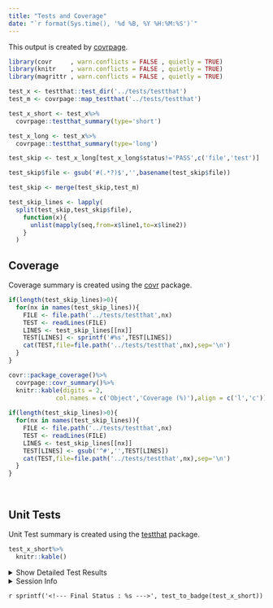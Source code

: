 ```yaml
---
title: "Tests and Coverage"
date: "`r format(Sys.time(), '%d %B, %Y %H:%M:%S')`"
---
```


This output is created by [covrpage](https://github.com/yonicd/covrpage).

```r
library(covr     , warn.conflicts = FALSE , quietly = TRUE)
library(knitr    , warn.conflicts = FALSE , quietly = TRUE)
library(magrittr , warn.conflicts = FALSE , quietly = TRUE)

```

```r

test_x <- testthat::test_dir('../tests/testthat')
test_m <- covrpage::map_testthat('../tests/testthat')
```
 
```r

test_x_short <- test_x%>%
  covrpage::testthat_summary(type='short')

test_x_long <- test_x%>%
  covrpage::testthat_summary(type='long')

```
 
```r
test_skip <- test_x_long[test_x_long$status!='PASS',c('file','test')]

test_skip$file <- gsub('#(.*?)$','',basename(test_skip$file))

test_skip <- merge(test_skip,test_m)

test_skip_lines <- lapply(
  split(test_skip,test_skip$file),
    function(x){
      unlist(mapply(seq,from=x$line1,to=x$line2))
    }
  )

```

## Coverage

Coverage summary is created using the [covr](https://github.com/r-lib/covr) package.

```r
if(length(test_skip_lines)>0){
  for(nx in names(test_skip_lines)){
    FILE <- file.path('../tests/testthat',nx)
    TEST <- readLines(FILE)
    LINES <- test_skip_lines[[nx]]
    TEST[LINES] <- sprintf('#%s',TEST[LINES])
    cat(TEST,file=file.path('../tests/testthat',nx),sep='\n')
  }
}

covr::package_coverage()%>%
  covrpage::covr_summary()%>%
  knitr::kable(digits = 2,
             col.names = c('Object','Coverage (%)'),align = c('l','c'))
  
if(length(test_skip_lines)>0){
  for(nx in names(test_skip_lines)){
    FILE <- file.path('../tests/testthat',nx)
    TEST <- readLines(FILE)
    LINES <- test_skip_lines[[nx]]
    TEST[LINES] <- gsub('^#','',TEST[LINES])
    cat(TEST,file=file.path('../tests/testthat',nx),sep='\n')
  }
}

```

<br>

## Unit Tests

Unit Test summary is created using the [testthat](https://github.com/r-lib/testthat) package.

```r

test_x_short%>%
  knitr::kable()

```

<details `r sprintf('%s',test_details(test_x_short))`>
  <summary> Show Detailed Test Results </summary>
 
```r

test_x_long%>%
  knitr::kable()

```

</details>

<details>
  <summary> Session Info </summary>
  
```r

x <- covrpage:::sinfo()

x$info%>%
  knitr::kable()

x$pkgs%>%
  knitr::kable()

```

</details>


`r sprintf('<!--- Final Status : %s --->', test_to_badge(test_x_short))`
